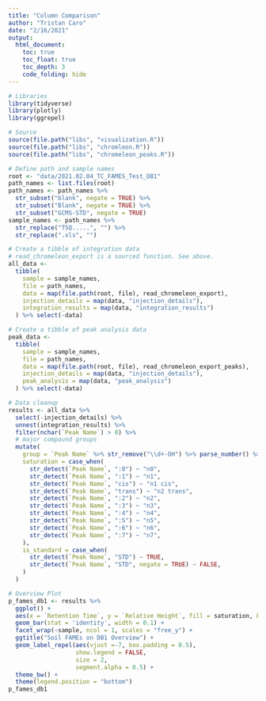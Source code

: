 ```yaml
---
title: "Column Comparison"
author: "Tristan Caro"
date: "2/16/2021"
output:
  html_document:
    toc: true
    toc_float: true
    toc_depth: 3
    code_folding: hide
---
```


```r
# Libraries
library(tidyverse)
library(plotly)
library(ggrepel)

# Source
source(file.path("libs", "visualization.R"))
source(file.path("libs", "chromleon.R"))
source(file.path("libs", "chromeleon_peaks.R"))
```

```r
# Define path and sample names
root <- "data/2021.02.04_TC_FAMES_Test_DB1"
path_names <- list.files(root)
path_names <- path_names %>% 
  str_subset("blank", negate = TRUE) %>% 
  str_subset("Blank", negate = TRUE) %>% 
  str_subset("GCMS-STD", negate = TRUE)
sample_names <- path_names %>% 
  str_replace("TSQ.....", "") %>% 
  str_replace(".xls", "")

# Create a tibble of integration data
# read_chromeleon_export is a sourced function. See above.
all_data <-
  tibble(
    sample = sample_names,
    file = path_names,
    data = map(file.path(root, file), read_chromeleon_export),
    injection_details = map(data, "injection_details"),
    integration_results = map(data, "integration_results")
  ) %>% select(-data)

# Create a tibble of peak analysis data
peak_data <-
  tibble(
    sample = sample_names,
    file = path_names,
    data = map(file.path(root, file), read_chromeleon_export_peaks),
    injection_details = map(data, "injection_details"),
    peak_analysis = map(data, "peak_analysis")
  ) %>% select(-data)
```

```r
# Data cleanup
results <- all_data %>% 
  select(-injection_details) %>% 
  unnest(integration_results) %>% 
  filter(nchar(`Peak Name`) > 0) %>% 
  # major compound groups
  mutate(
    group = `Peak Name` %>% str_remove("\\d+-OH") %>% parse_number() %>% abs() %>% {paste0("C", .)} %>% factor(),
    saturation = case_when(
      str_detect(`Peak Name`, ":0") ~ "n0",
      str_detect(`Peak Name`, ":1") ~ "n1",
      str_detect(`Peak Name`, "cis") ~ "n1 cis",
      str_detect(`Peak Name`, "trans") ~ "n2 trans",
      str_detect(`Peak Name`, ":2") ~ "n2",
      str_detect(`Peak Name`, ":3") ~ "n3",
      str_detect(`Peak Name`, ":4") ~ "n4",
      str_detect(`Peak Name`, ":5") ~ "n5",
      str_detect(`Peak Name`, ":6") ~ "n6",
      str_detect(`Peak Name`, ":7") ~ "n7",
    ),
    is_standard = case_when(
      str_detect(`Peak Name`, "STD") ~ TRUE,
      str_detect(`Peak Name`, "STD", negate = TRUE) ~ FALSE,
    )
  )
```

```r
# Overview Plot
p_fames_db1 <- results %>%
  ggplot() +
  aes(x = `Retention Time`, y = `Relative Height`, fill = saturation, key = `Peak Name`, label = `Peak Name`) +
  geom_bar(stat = 'identity', width = 0.1) +
  facet_wrap(~sample, ncol = 1, scales = "free_y") +
  ggtitle("Soil FAMEs on DB1 Overview") +
  geom_label_repel(aes(vjust =-7, box.padding = 0.5),
                   show.legend = FALSE,
                   size = 2,
                   segment.alpha = 0.5) +
  theme_bw() +
  theme(legend.position = "bottom")
p_fames_db1
```

